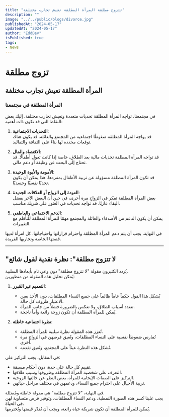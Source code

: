 ```yaml
---
title: "تتزوج مطلقة المرأة المطلقة تعيش تجارب مختلفة"
description: ""
image: "../../public/blogs/divorce.jpg"
publishedAt: "2024-05-17"
updatedAt: "2024-05-17"
author: "EddDev"
isPublished: true
tags:
- News
---
```


# تزوج مطلقة

## المرأة المطلقة تعيش تجارب مختلفة

### المرأة المطلقة في مجتمعنا

في مجتمعنا، تواجه المرأة المطلقة تحديات متعددة وتعيش تجارب مختلفة. إليك بعض النقاط التي قد تكون ذات أهمية:

1. **التحديات الاجتماعية**:  
   قد يواجه المرأة المطلقة ضغوطًا اجتماعية من المجتمع والعائلة. قد يكون هناك توقعات محددة لها بناءً على الثقافة والتقاليد.

2. **الاقتصاد والمال**:  
   قد تواجه المرأة المطلقة تحديات مالية بعد الطلاق، خاصة إذا كانت تعول أطفالًا. قد تحتاج إلى البحث عن وظيفة أو دعم مالي.

3. **الأمومة والأبوة الوحيدة**:  
   قد تكون المرأة المطلقة مسؤولة عن تربية الأطفال بمفردها. هذا يمكن أن يكون تحديًا نفسيًا وجسديًا.

4. **العودة إلى الزواج أو العلاقات الجديدة**:  
   بعض المرأة المطلقة تفكر في الزواج مرة أخرى، في حين أن البعض الآخر يفضل البقاء عازبًا. قد تواجه تحديات في العثور على شريك مناسب.

5. **الدعم الاجتماعي والعاطفي**:  
   يمكن أن يكون الدعم من الأصدقاء والعائلة والمجتمع مهمًا للمرأة المطلقة للتأقلم مع التغييرات.

في النهاية، يجب أن يتم دعم المرأة المطلقة واحترام قراراتها واحتياجاتها. كل امرأة لديها قصتها الخاصة وتجاربها الفريدة.

---

## "لا تتزوج مطلقة": نظرة نقدية لقول شائع

يُردد الكثيرون مقولة "لا تتزوج مطلقة" دون وعي تام بأبعادها السلبية.  
يُمكن تحليل هذه المقولة من منظورين:

1. **التعميم غير المُبرر**:
   - يُشكل هذا القول حكماً عاماً ظالماً على جميع النساء المطلقات، دون الأخذ بعين الاعتبار ظروف كل حالة.
   - تتعدد أسباب الطلاق، ولا تعكس بالضرورة فشلاً من جانب المرأة.
   - يُمكن للمرأة المطلقة أن تكون زوجة رائعة وأماً ناجحة.

2. **نظرة اجتماعية خاطئة**:
   - تُعزز هذه المقولة نظرة سلبية للمرأة المطلقة.
   - تُمارس ضغوطاً نفسية على النساء المطلقات، وتُعيق فرصهن في الزواج مرة أخرى.
   - تُشكل هذه النظرة عبئاً على المجتمع، وتُعيق تقدمه.

في المقابل، يجب التركيز على:
   - تقييم كل حالة على حدة، دون أحكام مسبقة.
   - التعرف على شخصية المرأة المطلقة وظروفها وسبب طلاقها.
   - التركيز على الصفات الإيجابية للمرأة، بغض النظر عن حالتها الزوجية.
   - تربية الأجيال على احترام جميع النساء، ودعمهن في مختلف مراحل حياتهن.

في النهاية، "لا تتزوج مطلقة" هي مقولة خاطئة ومُضللة.  
يجب علينا كسر هذه الصورة النمطية، ودعم النساء المطلقات، وتوفير فرص متساوية لهن في الحياة.  
يُمكن للمرأة المطلقة أن تكون شريكة حياة رائعة، ويجب أن نُقدّر قيمتها ونُحترمها.


